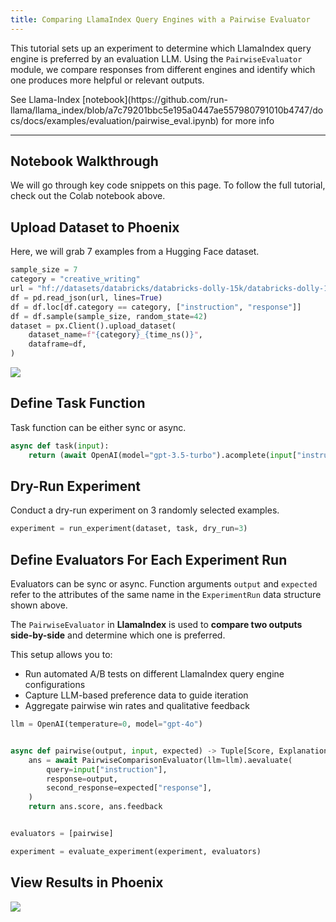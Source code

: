 ```yaml
---
title: Comparing LlamaIndex Query Engines with a Pairwise Evaluator
---
```


This tutorial sets up an experiment to determine which LlamaIndex query engine is preferred by an evaluation LLM. Using the `PairwiseEvaluator` module, we compare responses from different engines and identify which one produces more helpful or relevant outputs.

<Note>
See Llama-Index [notebook](https://github.com/run-llama/llama_index/blob/a7c79201bbc5e195a0447ae557980791010b4747/docs/docs/examples/evaluation/pairwise_eval.ipynb) for more info&#x20;
</Note>

***

## Notebook Walkthrough

We will go through key code snippets on this page. To follow the full tutorial, check out the Colab notebook above.

## Upload Dataset to Phoenix

Here, we will grab 7 examples from a Hugging Face dataset.&#x20;

```python
sample_size = 7
category = "creative_writing"
url = "hf://datasets/databricks/databricks-dolly-15k/databricks-dolly-15k.jsonl"
df = pd.read_json(url, lines=True)
df = df.loc[df.category == category, ["instruction", "response"]]
df = df.sample(sample_size, random_state=42)
dataset = px.Client().upload_dataset(
    dataset_name=f"{category}_{time_ns()}",
    dataframe=df,
)
```

<Frame>
  <img src="https://storage.googleapis.com/arize-phoenix-assets/assets/images/pairwise-eval-cookbook-1.png" />
</Frame>

## Define Task Function

Task function can be either sync or async.

```python
async def task(input):
    return (await OpenAI(model="gpt-3.5-turbo").acomplete(input["instruction"])).text
```

## Dry-Run Experiment

Conduct a dry-run experiment on 3 randomly selected examples.

```python
experiment = run_experiment(dataset, task, dry_run=3)
```

## Define Evaluators For Each Experiment Run

Evaluators can be sync or async. Function arguments `output` and `expected` refer to the attributes of the same name in the `ExperimentRun` data structure shown above.

The `PairwiseEvaluator` in **LlamaIndex** is used to **compare two outputs side-by-side** and determine which one is preferred.

This setup allows you to:

* Run automated A/B tests on different LlamaIndex query engine configurations
* Capture LLM-based preference data to guide iteration
* Aggregate pairwise win rates and qualitative feedback

```python
llm = OpenAI(temperature=0, model="gpt-4o")


async def pairwise(output, input, expected) -> Tuple[Score, Explanation]:
    ans = await PairwiseComparisonEvaluator(llm=llm).aevaluate(
        query=input["instruction"],
        response=output,
        second_response=expected["response"],
    )
    return ans.score, ans.feedback


evaluators = [pairwise]
```

```python
experiment = evaluate_experiment(experiment, evaluators)
```

## View Results in Phoenix

<Frame>
  <img src="https://storage.googleapis.com/arize-phoenix-assets/assets/images/pairwise-eval-cookbook-2.png" />
</Frame>
